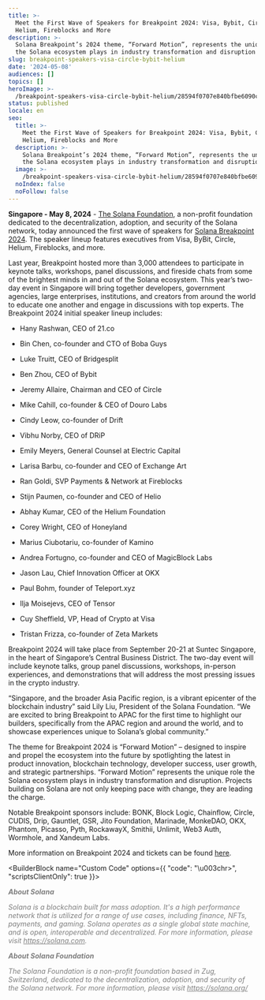 ```yaml
---
title: >-
  Meet the First Wave of Speakers for Breakpoint 2024: Visa, Bybit, Circle,
  Helium, Fireblocks and More
description: >-
  Solana Breakpoint’s 2024 theme, “Forward Motion”, represents the unique role
  the Solana ecosystem plays in industry transformation and disruption
slug: breakpoint-speakers-visa-circle-bybit-helium
date: '2024-05-08'
audiences: []
topics: []
heroImage: >-
  /breakpoint-speakers-visa-circle-bybit-helium/28594f0707e840bfbe6090c41176a9f8.jpg
status: published
locale: en
seo:
  title: >-
    Meet the First Wave of Speakers for Breakpoint 2024: Visa, Bybit, Circle,
    Helium, Fireblocks and More
  description: >-
    Solana Breakpoint’s 2024 theme, “Forward Motion”, represents the unique role
    the Solana ecosystem plays in industry transformation and disruption
  image: >-
    /breakpoint-speakers-visa-circle-bybit-helium/28594f0707e840bfbe6090c41176a9f8.jpg
  noIndex: false
  noFollow: false
---
```


**Singapore - May 8, 2024** \- [The Solana Foundation](https://solana.org/), a non-profit foundation dedicated to the decentralization, adoption, and security of the Solana network, today announced the first wave of speakers for [Solana Breakpoint 2024](https://solana.com/breakpoint). The speaker lineup features executives from Visa, ByBit, Circle, Helium, Fireblocks, and more.

Last year, Breakpoint hosted more than 3,000 attendees to participate in keynote talks, workshops, panel discussions, and fireside chats from some of the brightest minds in and out of the Solana ecosystem. This year’s two-day event in Singapore will bring together developers, government agencies, large enterprises, institutions, and creators from around the world to educate one another and engage in discussions with top experts. The Breakpoint 2024 initial speaker lineup includes:


*   Hany Rashwan, CEO of 21.co
*   Bin Chen, co-founder and CTO of Boba Guys
*   Luke Truitt, CEO of Bridgesplit
*   Ben Zhou, CEO of Bybit
*   Jeremy Allaire, Chairman and CEO of Circle
*   Mike Cahill, co-founder & CEO of Douro Labs 
*   Cindy Leow, co-founder of Drift
*   Vibhu Norby, CEO of DRiP
*   Emily Meyers, General Counsel at Electric Capital
*   Larisa Barbu, co-founder and CEO of Exchange Art
*   Ran Goldi, SVP Payments & Network at Fireblocks

*   Stijn Paumen, co-founder and CEO of Helio
*   Abhay Kumar, CEO of the Helium Foundation
*   Corey Wright, CEO of Honeyland 
*   Marius Ciubotariu, co-founder of Kamino 
*   Andrea Fortugno, co-founder and CEO of MagicBlock Labs
*   Jason Lau, Chief Innovation Officer at OKX
*   Paul Bohm, founder of Teleport.xyz
*   Ilja Moisejevs, CEO of Tensor
*   Cuy Sheffield, VP, Head of Crypto at Visa
*   Tristan Frizza, co-founder of Zeta Markets


Breakpoint 2024 will take place from September 20-21 at Suntec Singapore, in the heart of Singapore’s Central Business District. The two-day event will include keynote talks, group panel discussions, workshops, in-person experiences, and demonstrations that will address the most pressing issues in the crypto industry.

“Singapore, and the broader Asia Pacific region, is a vibrant epicenter of the blockchain industry” said Lily Liu, President of the Solana Foundation. “We are excited to bring Breakpoint to APAC for the first time to highlight our builders, specifically from the APAC region and around the world, and to showcase experiences unique to Solana’s global community.”

The theme for Breakpoint 2024 is “Forward Motion” – designed to inspire and propel the ecosystem into the future by spotlighting the latest in product innovation, blockchain technology, developer success, user growth, and strategic partnerships. “Forward Motion” represents the unique role the Solana ecosystem plays in industry transformation and disruption. Projects building on Solana are not only keeping pace with change, they are leading the charge.

Notable Breakpoint sponsors include: BONK, Block Logic, Chainflow, Circle, CUDIS, Drip, Gauntlet, GSR, Jito Foundation, Marinade, MonkeDAO, OKX, Phantom, Picasso, Pyth, RockawayX, Smithii, Unlimit, Web3 Auth, Wormhole, and Xandeum Labs.

More information on Breakpoint 2024 and tickets can be found [here](https://solana.com/breakpoint).

<BuilderBlock name="Custom Code" options={{
  "code": "\u003chr>",
  "scriptsClientOnly": true
}}>

</BuilderBlock>

<p><strong style="color: rgb(127, 127, 127);"><em>About Solana</em></strong></p><p><em style="color: rgb(127, 127, 127);">Solana is a blockchain built for mass adoption. It's a high performance network that is utilized for a range of use cases, including finance, NFTs, payments, and gaming. Solana operates as a single global state machine, and is open, interoperable and decentralized. For more information, please visit </em><a href="https://solana.com" rel="noopener noreferrer" target="_blank" style="color: rgb(127, 127, 127);"><em>https://solana.com</em></a><em style="color: rgb(127, 127, 127);">.</em></p><p><strong style="color: rgb(127, 127, 127);"><em>About Solana Foundation</em></strong></p><p><em style="color: rgb(127, 127, 127);">The Solana Foundation is a non-profit foundation based in Zug, Switzerland, dedicated to the decentralization, adoption, and security of the Solana network. For more information, please visit </em><a href="https://solana.org/" rel="noopener noreferrer" target="_blank" style="color: rgb(127, 127, 127);"><em>https://solana.org/</em></a></p>
